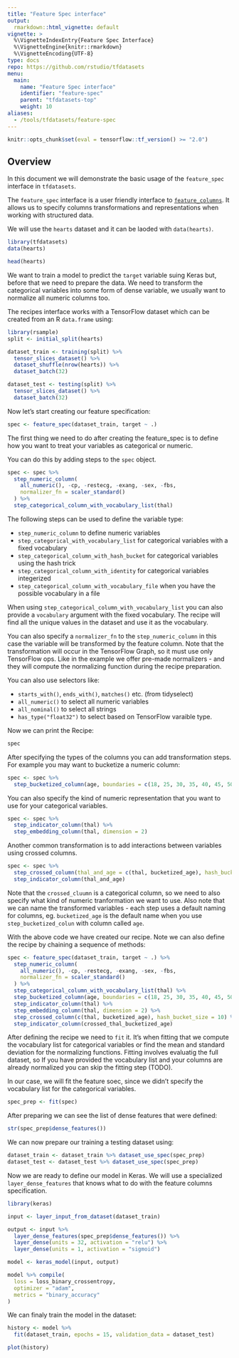 ```yaml
---
title: "Feature Spec interface"
output: 
  rmarkdown::html_vignette: default
vignette: >
  %\VignetteIndexEntry{Feature Spec Interface}
  %\VignetteEngine{knitr::rmarkdown}
  %\VignetteEncoding{UTF-8}
type: docs
repo: https://github.com/rstudio/tfdatasets
menu:
  main:
    name: "Feature Spec interface"
    identifier: "feature-spec"
    parent: "tfdatasets-top"
    weight: 10
aliases:
  - /tools/tfdatasets/feature-spec
---
```


```r
knitr::opts_chunk$set(eval = tensorflow::tf_version() >= "2.0")
```

## Overview

In this document we will demonstrate the basic usage of the `feature_spec` interface
in `tfdatasets`.

The `feature_spec` interface is a user friendly interface to [`feature_columns`](https://www.tensorflow.org/versions/r2.0/api_docs/python/tf/feature_column).
It allows us to specify columns transformations and representations when working with
structured data.

We will use the `hearts` dataset and it can be laoded with `data(hearts)`.

```r
library(tfdatasets)
data(hearts)
```

```r
head(hearts)
```

We want to train a model to predict the `target` variable suing Keras but, before
that we need to prepare the data. We need to transform the categorical variables
into some form of dense variable, we usually want to normalize all numeric columns too.

The recipes interface works with a TensorFlow dataset which can be created from an R
`data.frame` using:

```r
library(rsample)
split <- initial_split(hearts)

dataset_train <- training(split) %>% 
  tensor_slices_dataset() %>% 
  dataset_shuffle(nrow(hearts)) %>% 
  dataset_batch(32)

dataset_test <- testing(split) %>% 
  tensor_slices_dataset() %>% 
  dataset_batch(32)
```

Now let's start creating our feature specification: 

```r
spec <- feature_spec(dataset_train, target ~ .)
```

The first thing we need to do after creating the feature_spec is 
to define how you want to treat your variables as categorical or numeric.

You can do this by adding steps to the `spec` object.

```r
spec <- spec %>% 
  step_numeric_column(
    all_numeric(), -cp, -restecg, -exang, -sex, -fbs,
    normalizer_fn = scaler_standard()
  ) %>% 
  step_categorical_column_with_vocabulary_list(thal)
```

The following steps can be used to define the variable type:

* `step_numeric_column` to define numeric variables
* `step_categorical_with_vocabulary_list` for categorical variables with a fixed vocabulary
* `step_categorical_column_with_hash_bucket` for categorical variables using the hash trick
* `step_categorical_column_with_identity` for categorical variables integerized
* `step_categorical_column_with_vocabulary_file` when you have the possible vocabulary in a file

When using `step_categorical_column_with_vocabulary_list` you can also provide a `vocabulary` argument
with the fixed vocabulary. The recipe will find all the unique values in the dataset and use it
as the vocabulary.

You can also specify a `normalizer_fn` to the `step_numeric_column` in this case the variable will be
transformed by the feature column. Note that the transformation will occur in the TensorFlow Graph,
so it must use only TensorFlow ops. Like in the example we offer pre-made normalizers - and they will
compute the normalizing function during the recipe preparation.

You can also use selectors like:

* `starts_with()`, `ends_with()`, `matches()` etc. (from tidyselect)
* `all_numeric()` to select all numeric variables
* `all_nominal()` to select all strings
* `has_type("float32")` to select based on TensorFlow varaible type.

Now we can print the Recipe:

```r
spec
```

After specifying the types of the columns you can add transformation steps. 
For example you may want to bucketize a numeric column:

```r
spec <- spec %>% 
  step_bucketized_column(age, boundaries = c(18, 25, 30, 35, 40, 45, 50, 55, 60, 65))
```

You can also specify the kind of numeric representation that you want to use for
your categorical variables.

```r
spec <- spec %>% 
  step_indicator_column(thal) %>% 
  step_embedding_column(thal, dimension = 2)
```

Another common transformation is to add interactions between variables using crossed
columns. 

```r
spec <- spec %>% 
  step_crossed_column(thal_and_age = c(thal, bucketized_age), hash_bucket_size = 1000) %>% 
  step_indicator_column(thal_and_age)
```

Note that the `crossed_cluumn` is a categorical column, so we need to also specify what
kind of numeric tranformation we want to use. Also note that we can name the transformed
variables - each step uses a default naming for columns, eg. `bucketized_age` is the
default name when you use `step_bucketized_colun` with column called `age`.

With the above code we have created our recipe. Note we can also define the
recipe by chaining a sequence of methods:

```r
spec <- feature_spec(dataset_train, target ~ .) %>% 
  step_numeric_column(
    all_numeric(), -cp, -restecg, -exang, -sex, -fbs,
    normalizer_fn = scaler_standard()
  ) %>% 
  step_categorical_column_with_vocabulary_list(thal) %>% 
  step_bucketized_column(age, boundaries = c(18, 25, 30, 35, 40, 45, 50, 55, 60, 65)) %>% 
  step_indicator_column(thal) %>% 
  step_embedding_column(thal, dimension = 2) %>% 
  step_crossed_column(c(thal, bucketized_age), hash_bucket_size = 10) %>%
  step_indicator_column(crossed_thal_bucketized_age)
```

After defining the recipe we need to `fit` it. It's when fitting that we compute the vocabulary
list for categorical variables or find the mean and standard deviation for the normalizing functions.
Fitting involves evaluatig the full dataset, so If you have provided the vocabulary list and 
your columns are already normalized you can skip the fitting step (TODO).

In our case, we will fit the feature soec, since we didn't specify the vocabulary list
for the categorical variables.

```r
spec_prep <- fit(spec)
```

After preparing we can see the list of dense features that were defined:

```r
str(spec_prep$dense_features())
```

We can now prepare our training a testing dataset using:

```r
dataset_train <- dataset_train %>% dataset_use_spec(spec_prep)
dataset_test <- dataset_test %>% dataset_use_spec(spec_prep)
```

Now we are ready to define our model in Keras. We will use a specialized `layer_dense_features` that
knows what to do with the feature columns specification.

```r
library(keras)

input <- layer_input_from_dataset(dataset_train)

output <- input %>% 
  layer_dense_features(spec_prep$dense_features()) %>% 
  layer_dense(units = 32, activation = "relu") %>% 
  layer_dense(units = 1, activation = "sigmoid")

model <- keras_model(input, output)

model %>% compile(
  loss = loss_binary_crossentropy, 
  optimizer = "adam", 
  metrics = "binary_accuracy"
)
```

We can finaly train the model in the dataset:

```r
history <- model %>% 
  fit(dataset_train, epochs = 15, validation_data = dataset_test)

plot(history)
```

